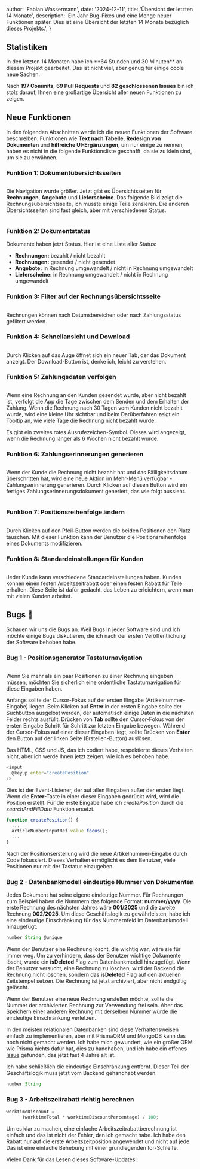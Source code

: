 
  author: 'Fabian Wassermann',
  date: '2024-12-11',
  title: 'Übersicht der letzten 14 Monate',
  description:
    'Ein Jahr Bug-Fixes und eine Menge neuer Funktionen später. Dies ist eine Übersicht der letzten 14 Monate bezüglich dieses Projekts.',
}


## Statistiken

<div className="flex items-center gap-2">
  In den letzten 14 Monaten habe ich **64 Stunden und 30 Minuten** an diesem Projekt gearbeitet. 
  Das ist nicht viel, aber genug für einige coole neue Sachen.
  <Image src={timeTracker} alt="" />
</div>

Nach **197 Commits**, **69 Pull Requests** und **82 geschlossenen Issues** bin ich stolz darauf, Ihnen eine großartige Übersicht aller neuen Funktionen zu zeigen.

## Neue Funktionen

In den folgenden Abschnitten werde ich die neuen Funktionen der Software beschreiben. Funktionen wie **Text nach Tabelle**, **Redesign von Dokumenten** und **hilfreiche UI-Ergänzungen**, um nur einige zu nennen, haben es nicht in die folgende Funktionsliste geschafft, da sie zu klein sind, um sie zu erwähnen.

### Funktion 1: Dokumentübersichtsseiten

<Image src={newPages} alt="" />

Die Navigation wurde größer. Jetzt gibt es Übersichtsseiten für **Rechnungen**, **Angebote** und **Lieferscheine**.
Das folgende Bild zeigt die Rechnungsübersichtsseite, ich musste einige Teile zensieren. Die anderen Übersichtsseiten sind fast gleich, aber mit verschiedenen Status.

<Image src={invoicesOverview} alt="" />

### Funktion 2: Dokumentstatus

Dokumente haben jetzt Status. Hier ist eine Liste aller Status:

- **Rechnungen:** bezahlt / nicht bezahlt
- **Rechnungen:** gesendet / nicht gesendet
- **Angebote:** in Rechnung umgewandelt / nicht in Rechnung umgewandelt
- **Lieferscheine:** in Rechnung umgewandelt / nicht in Rechnung umgewandelt

### Funktion 3: Filter auf der Rechnungsübersichtsseite

<Image src={filter} alt="" />

Rechnungen können nach Datumsbereichen oder nach Zahlungsstatus gefiltert werden.

### Funktion 4: Schnellansicht und Download

<Image src={quickViewAndDownload} alt="" />

Durch Klicken auf das Auge öffnet sich ein neuer Tab, der das Dokument anzeigt. Der Download-Button ist, denke ich, leicht zu verstehen.

### Funktion 5: Zahlungsdaten verfolgen

<Image src={paymentReminder} alt="" />

Wenn eine Rechnung an den Kunden gesendet wurde, aber nicht bezahlt ist, verfolgt die App die Tage zwischen dem Senden und dem Erhalten der Zahlung.
Wenn die Rechnung nach 30 Tagen vom Kunden nicht bezahlt wurde, wird eine kleine Uhr sichtbar und beim Darüberfahren zeigt ein Tooltip
an, wie viele Tage die Rechnung nicht bezahlt wurde.

Es gibt ein zweites rotes Ausrufezeichen-Symbol. Dieses wird angezeigt, wenn die Rechnung länger als 6 Wochen nicht bezahlt wurde.

### Funktion 6: Zahlungserinnerungen generieren

<Image src={paymentReminderButton} alt="" />

Wenn der Kunde die Rechnung nicht bezahlt hat und das Fälligkeitsdatum überschritten hat, wird eine neue Aktion im Mehr-Menü verfügbar - Zahlungserinnerung generieren.
Durch Klicken auf diesen Button wird ein fertiges Zahlungserinnerungsdokument generiert, das wie folgt aussieht.

<Image src={paymentReminderDocument} alt="" />

### Funktion 7: Positionsreihenfolge ändern

<Image src={positionOrder} alt="" />

Durch Klicken auf den Pfeil-Button werden die beiden Positionen den Platz tauschen. Mit dieser Funktion kann der Benutzer die Positionsreihenfolge eines Dokuments modifizieren.

### Funktion 8: Standardeinstellungen für Kunden

<Image src={customerSettings} alt="" />

Jeder Kunde kann verschiedene Standardeinstellungen haben.
Kunden können einen festen Arbeitszeitrabatt oder einen festen Rabatt für Teile erhalten. Diese Seite ist dafür gedacht, das Leben zu erleichtern, wenn man mit vielen Kunden arbeitet.

## Bugs 🐛

Schauen wir uns die Bugs an. 
Weil Bugs in jeder Software sind und ich möchte einige Bugs diskutieren, die ich nach der ersten Veröffentlichung der Software behoben habe.

### Bug 1 - Positionsgenerator Tastaturnavigation

<Image src={positionGenerator} alt="" />

Wenn Sie mehr als ein paar Positionen zu einer Rechnung eingeben müssen, möchten Sie sicherlich eine ordentliche Tastaturnavigation für diese Eingaben haben.

Anfangs sollte der Cursor-Fokus auf der ersten Eingabe (Artikelnummer-Eingabe) liegen. 
Beim Klicken auf **Enter** in der ersten Eingabe sollte der Suchbutton ausgelöst werden,
der automatisch einige Daten in die nächsten Felder rechts ausfüllt. Drücken von **Tab** sollte den 
Cursor-Fokus von der ersten Eingabe Schritt für Schritt zur letzten Eingabe bewegen. Während der Cursor-Fokus auf einer dieser Eingaben liegt,
sollte Drücken von **Enter** den Button auf der linken Seite (Erstellen-Button) auslösen.

Das HTML, CSS und JS, das ich codiert habe, respektierte dieses Verhalten nicht, aber ich werde Ihnen jetzt zeigen, wie ich es behoben habe.

```ts
<input
  @keyup.enter="createPosition"
/>
```

Dies ist der Event-Listener, der auf allen Eingaben außer der ersten liegt. Wenn die **Enter**-Taste in einer dieser Eingaben gedrückt wird, wird die Position erstellt. Für die erste Eingabe habe ich *createPosition* 
durch die *searchAndFillData* Funktion ersetzt.

```ts
function createPosition() {
  ...
  articleNumberInputRef.value.focus();
  ...
}
```

Nach der Positionserstellung wird die neue Artikelnummer-Eingabe durch Code fokussiert. 
Dieses Verhalten ermöglicht es dem Benutzer, viele Positionen nur mit der Tastatur einzugeben.

### Bug 2 - Datenbankmodell eindeutige Nummer von Dokumenten

Jedes Dokument hat seine eigene eindeutige Nummer. Für Rechnungen zum Beispiel haben die Nummern das folgende Format: **nummer/yyyy**.
Die erste Rechnung des nächsten Jahres wäre **001/2025** und die zweite Rechnung **002/2025**. Um diese Geschäftslogik zu gewährleisten, habe ich 
eine eindeutige Einschränkung für das Nummernfeld im Datenbankmodell hinzugefügt.

```ts
number String @unique
```

Wenn der Benutzer eine Rechnung löscht, die wichtig war, wäre sie für immer weg. Um zu verhindern, dass der Benutzer wichtige 
Dokumente löscht, wurde ein **isDeleted** Flag zum Datenbankmodell hinzugefügt. Wenn der Benutzer versucht, eine Rechnung zu löschen, wird der Backend
die Rechnung nicht löschen, sondern das **isDeleted** Flag auf den aktuellen Zeitstempel setzen. Die Rechnung ist jetzt archiviert, aber nicht endgültig gelöscht.

Wenn der Benutzer eine neue Rechnung erstellen möchte, sollte die Nummer der archivierten Rechnung zur Verwendung frei sein. Aber das Speichern einer anderen Rechnung mit 
derselben Nummer würde die eindeutige Einschränkung verletzen.

In den meisten relationalen Datenbanken sind diese Verhaltensweisen einfach zu implementieren, aber mit PrismaORM und MongoDB kann das noch nicht gemacht werden.
Ich habe mich gewundert, wie ein großer ORM wie Prisma nichts dafür hat, dies zu handhaben, und ich habe ein offenes [Issue](https://github.com/prisma/prisma/issues/6974) gefunden, das jetzt fast 4 Jahre alt ist.

Ich habe schließlich die eindeutige Einschränkung entfernt. Dieser Teil der Geschäftslogik muss jetzt vom Backend gehandhabt werden.

```ts
number String
```

### Bug 3 - Arbeitszeitrabatt richtig berechnen

```js
worktimeDiscount =
      (worktimeTotal * worktimeDiscountPercentage) / 100;
```

Um es klar zu machen, eine einfache Arbeitszeitrabattberechnung ist einfach und das ist nicht der Fehler, den ich gemacht habe.
Ich habe den Rabatt nur auf die erste Arbeitszeitposition angewendet und nicht auf jede. Das ist eine einfache Behebung mit einer grundlegenden for-Schleife.


Vielen Dank für das Lesen dieses Software-Updates!
